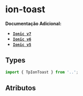 
<Meta of={toastStories} />

# ion-toast

**Documentação Adicional:**

- **[`Ionic v7`](https://ionicframework.com/docs/api/toast)**
- **[`Ionic v6`](https://ionicframework.com/docs/v6/api/toast)**
- **[`Ionic v5`](https://ionicframework.com/docs/v5/api/toast)**

## Types

```ts
import { TpIonToast } from '..';
```

## Atributos

<Canvas of={toastStories.Default} />

<Controls of={toastStories.Default} />
